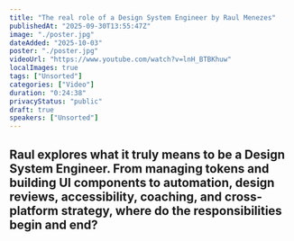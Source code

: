 ```yaml
---
title: "The real role of a Design System Engineer by Raul Menezes"
publishedAt: "2025-09-30T13:55:47Z"
image: "./poster.jpg"
dateAdded: "2025-10-03"
poster: "./poster.jpg"
videoUrl: "https://www.youtube.com/watch?v=lnH_BTBKhuw"
localImages: true
tags: ["Unsorted"]
categories: ["Video"]
duration: "0:24:38"
privacyStatus: "public"
draft: true
speakers: ["Unsorted"]
---
```

Raul explores what it truly means to be a Design System Engineer. From managing tokens and building UI components to automation, design reviews, accessibility, coaching, and cross-platform strategy, where do the responsibilities begin and end?
------
